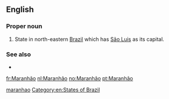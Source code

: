 ==English==

===Proper noun===
{{en-proper noun}}

# State in north-eastern [[Brazil]] which has [[São Luis]] as its capital.

===See also===
* {{projectlink|wikipedia}}

[[Category:English terms spelled with Ã|maranhao]]
[[Category:en:States of Brazil]]

[[fr:Maranhão]]
[[nl:Maranhão]]
[[no:Maranhão]]
[[pt:Maranhão]]